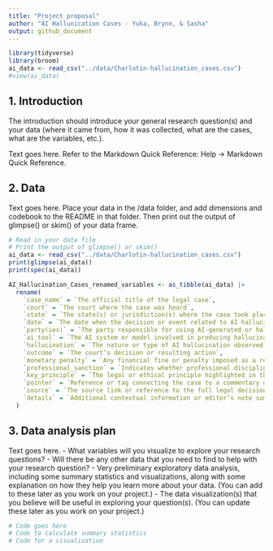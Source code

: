 ```yaml
---
title: "Project proposal"
author: "AI Hallunication Cases - Yuka, Brynn, & Sasha"
output: github_document
---
```


```r
library(tidyverse)
library(broom)
ai_data <- read_csv("../data/Charlotin-hallucination_cases.csv")
#view(ai_data)
```

## 1. Introduction

The introduction should introduce your general research question(s) and your data (where it came from, how it was collected, what are the cases, what are the variables, etc.).

Text goes here. Refer to the Markdown Quick Reference: Help -> Markdown Quick Reference. 

## 2. Data

Text goes here. Place your data in the /data folder, and add dimensions and codebook to the README in that folder. Then print out the output of glimpse() or skim() of your data frame.

```r
# Read in your data file
# Print the output of glimpse() or skim()
ai_data <- read_csv("../data/Charlotin-hallucination_cases.csv")
print(glimpse(ai_data))
print(spec(ai_data))


```

```r
AI_Hallucination_Cases_renamed_variables <- as_tibble(ai_data) |>
  rename(
    `case_name` = `The official title of the legal case`,
    `court` = `The court where the case was heard`,
    `state` = `The state(s) or jurisdiction(s) where the case took place`,
    `date` = `The date when the decision or event related to AI hallucination occurred`,
    `party(ies)` = `The party responsible for using AI-generated or hallucinated content`,
    `ai_tool` = `The AI system or model involved in producing hallucinated content`,
    `hallucination` = `The nature or type of AI hallucination observed`,
    `outcome` = `The court’s decision or resulting action`,
    `monetary penalty` = `Any financial fine or penalty imposed as a result of the AI hallucination`,
    `professional_sanction` = `Indicates whether professional disciplinary action was taken against the party`,
    `key_principle` = `The legal or ethical principle highlighted in the case`,
    `pointer` = `Reference or tag connecting the case to a commentary or analysis`,
    `source` = `The source link or reference to the full legal decision, article, or document`,
    `details` = `Additional contextual information or editor’s note summarizing the case background`
  )
```

## 3. Data analysis plan

Text goes here.
- What variables will you visualize to explore your research questions?
- Will there be any other data that you need to find to help with your research question?
- Very preliminary exploratory data analysis, including some summary statistics and visualizations, along with some explanation on how they help you learn more about your data. (You can add to these later as you work on your project.)
- The data visualization(s) that you believe will be useful in exploring your question(s). (You can update these later as you work on your project.)


```r
# Code goes here
# Code to calculate summary statistics
# Code for a visualization
```
